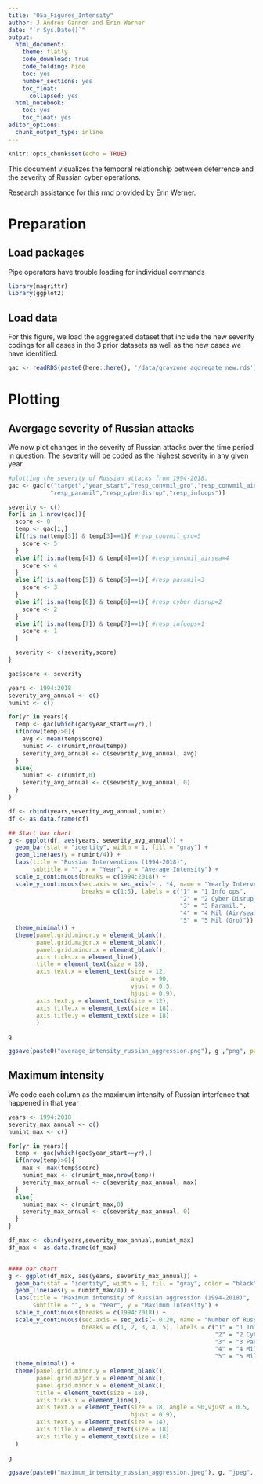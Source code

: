 ```yaml
---
title: "05a_Figures_Intensity"
author: J Andres Gannon and Erin Werner
date: "`r Sys.Date()`"
output:
  html_document:
    theme: flatly
    code_download: true
    code_folding: hide
    toc: yes
    number_sections: yes
    toc_float:
      collapsed: yes
  html_notebook:
    toc: yes
    toc_float: yes
editor_options:
  chunk_output_type: inline
---
```


```r
knitr::opts_chunk$set(echo = TRUE)
```

This document visualizes the temporal relationship between deterrence and the severity of Russian cyber operations.

Research assistance for this rmd provided by Erin Werner.

# Preparation
## Load packages
Pipe operators have trouble loading for individual commands
```r
library(magrittr)
library(ggplot2)
```

## Load data
For this figure, we load the aggregated dataset that include the new severity codings for all cases in the 3 prior datasets as well as the new cases we have identified.
```r
gac <- readRDS(paste0(here::here(), '/data/grayzone_aggregate_new.rds'))
```

# Plotting
## Avergage severity of Russian attacks
We now plot changes in the severity of Russian attacks over the time period in question. The severity will be coded as the highest severity in any given year.
```r
#plotting the severity of Russian attacks from 1994-2018.
gac <- gac[c("target","year_start","resp_convmil_gro","resp_convmil_airsea",
            "resp_paramil","resp_cyberdisrup","resp_infoops")]

severity <- c()
for(i in 1:nrow(gac)){
  score <- 0
  temp <- gac[i,]
  if(!is.na(temp[3]) & temp[3]==1){ #resp_convmil_gro=5
    score <- 5
  }
  else if(!is.na(temp[4]) & temp[4]==1){ #resp_convmil_airsea=4
    score <- 4
  }
  else if(!is.na(temp[5]) & temp[5]==1){ #resp_paramil=3
    score <- 3
  }
  else if(!is.na(temp[6]) & temp[6]==1){ #resp_cyber_disrup=2
    score <- 2
  }
  else if(!is.na(temp[7]) & temp[7]==1){ #resp_infoops=1
    score <- 1
  }

  severity <- c(severity,score)
}

gac$score <- severity

years <- 1994:2018
severity_avg_annual <- c()
numint <- c()

for(yr in years){
  temp <- gac[which(gac$year_start==yr),]
  if(nrow(temp)>0){
    avg <- mean(temp$score)
    numint <- c(numint,nrow(temp))
    severity_avg_annual <- c(severity_avg_annual, avg)
  }
  else{
    numint <- c(numint,0)
    severity_avg_annual <- c(severity_avg_annual, 0)
  }
}

df <- cbind(years,severity_avg_annual,numint)
df <- as.data.frame(df)

## Start bar chart
g <- ggplot(df, aes(years, severity_avg_annual)) +
  geom_bar(stat = "identity", width = 1, fill = "gray") +
  geom_line(aes(y = numint/4)) +
  labs(title = "Russian Interventions (1994-2018)",
       subtitle = "", x = "Year", y = "Average Intensity") +
  scale_x_continuous(breaks = c(1994:2018)) +
  scale_y_continuous(sec.axis = sec_axis(~ . *4, name = "Yearly Interventions"),
                     breaks = c(1:5), labels = c("1" = "1 Info ops",
                                                 "2" = "2 Cyber Disrup.",
                                                 "3" = "3 Paramil.",
                                                 "4" = "4 Mil (Air/sea)",
                                                 "5" = "5 Mil (Gro)")) +
  theme_minimal() +
  theme(panel.grid.minor.y = element_blank(),
        panel.grid.major.x = element_blank(),
        panel.grid.minor.x = element_blank(),
        axis.ticks.x = element_line(),
        title = element_text(size = 18),
        axis.text.x = element_text(size = 12, 
                                   angle = 90, 
                                   vjust = 0.5,
                                   hjust = 0.9),
        axis.text.y = element_text(size = 12),
        axis.title.x = element_text(size = 18),
        axis.title.y = element_text(size = 18)
        )

g

ggsave(paste0("average_intensity_russian_aggression.png"), g ,"png", path = paste0(here::here(), '/paper/figures/'), width = 7.5, height = 5, units = "in")
```

## Maximum intensity
We code each column as the maximum intensity of Russian interfence that happened in that year
```r
years <- 1994:2018
severity_max_annual <- c()
numint_max <- c()

for(yr in years){
  temp <- gac[which(gac$year_start==yr),]
  if(nrow(temp)>0){
    max <- max(temp$score)
    numint_max <- c(numint_max,nrow(temp))
    severity_max_annual <- c(severity_max_annual, max)
  }
  else{
    numint_max <- c(numint_max,0)
    severity_max_annual <- c(severity_max_annual, 0)
  }
}

df_max <- cbind(years,severity_max_annual,numint_max)
df_max <- as.data.frame(df_max)


#### bar chart
g <- ggplot(df_max, aes(years, severity_max_annual)) +
  geom_bar(stat = "identity", width = 1, fill = "gray", color = "black") +
  geom_line(aes(y = numint_max/4)) +
  labs(title = "Maximum intensity of Russian aggression (1994-2018)",
       subtitle = "", x = "Year", y = "Maximum Intensity") +
  scale_x_continuous(breaks = c(1994:2018)) +
  scale_y_continuous(sec.axis = sec_axis(~.0:20, name = "Number of Russian Interventions"),
                     breaks = c(1, 2, 3, 4, 5), labels = c("1" = "1 Info ops",
                                                           "2" = "2 Cyber Disrup.",
                                                           "3" = "3 Paramil.",
                                                           "4" = "4 Mil (Air/sea)",
                                                           "5" = "5 Mil (Gro)")) +
  theme_minimal() +
  theme(panel.grid.minor.y = element_blank(),
        panel.grid.major.x = element_blank(),
        panel.grid.minor.x = element_blank(),
        title = element_text(size = 18),
        axis.ticks.x = element_line(),
        axis.text.x = element_text(size = 18, angle = 90,vjust = 0.5,
                                   hjust = 0.9),
        axis.text.y = element_text(size = 14),
        axis.title.x = element_text(size = 18),
        axis.title.y = element_text(size = 18)
  )

g

ggsave(paste0("maximum_intensity_russian_aggression.jpeg"), g, "jpeg", path = paste0(here::here(), '/paper/figures/'), limitsize = FALSE)
```
